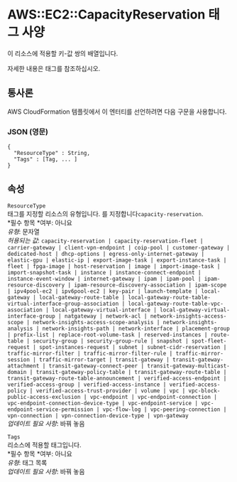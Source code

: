 # AWS::EC2::CapacityReservation 태그 사양

이 리소스에 적용할 키-값 쌍의 배열입니다.

자세한 내용은 태그를 참조하십시오.

## 통사론

AWS CloudFormation 템플릿에서 이 엔터티를 선언하려면 다음 구문을 사용합니다.

### JSON (영문)

```
{
  "ResourceType" : String,
  "Tags" : [Tag, ... ]
}
```

## 속성

`ResourceType`  
태그를 지정할 리소스의 유형입니다. 를 지정합니다`capacity-reservation`.  
*필수 항목 *여부: 아니요  
_유형_: 문자열  
_허용되는 값_: `capacity-reservation | capacity-reservation-fleet | carrier-gateway | client-vpn-endpoint | coip-pool | customer-gateway | dedicated-host | dhcp-options | egress-only-internet-gateway | elastic-gpu | elastic-ip | export-image-task | export-instance-task | fleet | fpga-image | host-reservation | image | import-image-task | import-snapshot-task | instance | instance-connect-endpoint | instance-event-window | internet-gateway | ipam | ipam-pool | ipam-resource-discovery | ipam-resource-discovery-association | ipam-scope | ipv4pool-ec2 | ipv6pool-ec2 | key-pair | launch-template | local-gateway | local-gateway-route-table | local-gateway-route-table-virtual-interface-group-association | local-gateway-route-table-vpc-association | local-gateway-virtual-interface | local-gateway-virtual-interface-group | natgateway | network-acl | network-insights-access-scope | network-insights-access-scope-analysis | network-insights-analysis | network-insights-path | network-interface | placement-group | prefix-list | replace-root-volume-task | reserved-instances | route-table | security-group | security-group-rule | snapshot | spot-fleet-request | spot-instances-request | subnet | subnet-cidr-reservation | traffic-mirror-filter | traffic-mirror-filter-rule | traffic-mirror-session | traffic-mirror-target | transit-gateway | transit-gateway-attachment | transit-gateway-connect-peer | transit-gateway-multicast-domain | transit-gateway-policy-table | transit-gateway-route-table | transit-gateway-route-table-announcement | verified-access-endpoint | verified-access-group | verified-access-instance | verified-access-policy | verified-access-trust-provider | volume | vpc | vpc-block-public-access-exclusion | vpc-endpoint | vpc-endpoint-connection | vpc-endpoint-connection-device-type | vpc-endpoint-service | vpc-endpoint-service-permission | vpc-flow-log | vpc-peering-connection | vpn-connection | vpn-connection-device-type | vpn-gateway`  
_업데이트 필요 사항_: 바꿔 놓음

`Tags`  
리소스에 적용할 태그입니다.  
*필수 항목 *여부: 아니요  
_유형_: 태그 목록  
_업데이트 필요 사항_: 바꿔 놓음
